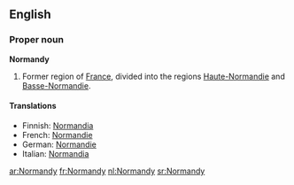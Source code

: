 ==English==

===Proper noun===
'''Normandy'''

# Former region of [[France]], divided into the regions [[Haute-Normandie]] and [[Basse-Normandie]].

====Translations====

*Finnish: [[Normandia]]
*French: [[Normandie]] {{f}}
*German: [[Normandie]] {{f}}
*Italian: [[Normandia]] {{f}}

[[ar:Normandy]]
[[fr:Normandy]]
[[nl:Normandy]]
[[sr:Normandy]]
